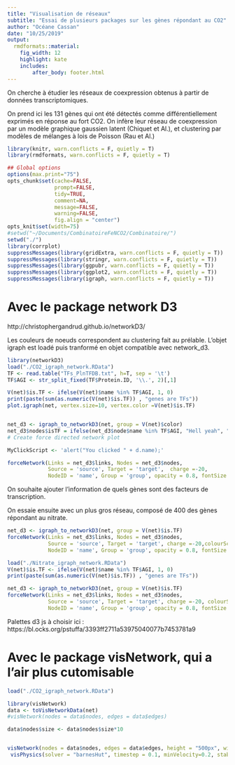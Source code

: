 ```yaml
---
title: "Visualisation de réseaux"
subtitle: "Essai de plusieurs packages sur les gènes répondant au CO2"
author: "Océane Cassan"
date: "10/25/2019"
output: 
  rmdformats::material:
    fig_width: 12
    highlight: kate
    includes:
        after_body: footer.html
---
```


On cherche à étudier les réseaux de coexpression obtenus à partir de données transcriptomiques.

On prend ici les 131 gènes qui ont été détectés comme différentiellement exprimés en réponse au fort CO2. 
On infère leur réseau de coexpression par un modèle graphique gaussien latent (Chiquet et Al.), et clustering par modèles de mélanges à lois de Poisson (Rau et Al.)

```r
library(knitr, warn.conflicts = F, quietly = T)
library(rmdformats, warn.conflicts = F, quietly = T)

## Global options
options(max.print="75")
opts_chunk$set(cache=FALSE,
               prompt=FALSE,
               tidy=TRUE,
               comment=NA,
               message=FALSE,
               warning=FALSE,
               fig.align = "center")
opts_knit$set(width=75)
#setwd("~/Documents/CombinatoireFeNCO2/Combinatoire/")
setwd("./")
library(corrplot)
suppressMessages(library(gridExtra, warn.conflicts = F, quietly = T))
suppressMessages(library(stringr, warn.conflicts = F, quietly = T))
suppressMessages(library(ggpubr, warn.conflicts = F, quietly = T))
suppressMessages(library(ggplot2, warn.conflicts = F, quietly = T))
suppressMessages(library(igraph, warn.conflicts = F, quietly = T))

```

# Avec le package network D3

http://christophergandrud.github.io/networkD3/


Les couleurs de noeuds correspondent au clustering fait au prélable.
L'objet igraph est loadé puis tranformé en objet compatible avec network_d3.


```r
library(networkD3)
load("./CO2_igraph_network.RData")
TF <- read.table("TFs_PlnTFDB.txt", h=T, sep = '\t')
TF$AGI <- str_split_fixed(TF$Protein.ID, '\\.', 2)[,1]

V(net)$is.TF <- ifelse(V(net)$name %in% TF$AGI, 1, 0)
print(paste(sum(as.numeric(V(net)$is.TF)) , "genes are TFs"))
plot.igraph(net, vertex.size=10, vertex.color =V(net)$is.TF)


net_d3 <- igraph_to_networkD3(net, group = V(net)$color)
net_d3$nodes$isTF = ifelse(net_d3$node$name %in% TF$AGI, "Hell yeah", "Nah, just a target")
# Create force directed network plot

MyClickScript <- 'alert("You clicked " + d.name);'

forceNetwork(Links = net_d3$links, Nodes = net_d3$nodes, 
             Source = 'source', Target = 'target',  charge =-20,
             NodeID = 'name', Group = 'group', opacity = 0.8, fontSize = 12, zoom = T, bounded = T, clickAction = MyClickScript)


```

On souhaite ajouter l'information de quels gènes sont des facteurs de transcription.

On essaie ensuite avec un plus gros réseau, composé de 400 des gènes répondant au nitrate.
```r
net_d3 <- igraph_to_networkD3(net, group = V(net)$is.TF)
forceNetwork(Links = net_d3$links, Nodes = net_d3$nodes, 
             Source = 'source', Target = 'target', charge =-20,colourScale = "d3.scaleOrdinal(d3.schemeCategory10);",
             NodeID = 'name', Group = 'group', opacity = 0.8, fontSize = 12, zoom = T, bounded = T, clickAction = MyClickScript)

load("./Nitrate_igraph_network.RData")
V(net)$is.TF <- ifelse(V(net)$name %in% TF$AGI, 1, 0)
print(paste(sum(as.numeric(V(net)$is.TF)) , "genes are TFs"))

net_d3 <- igraph_to_networkD3(net, group = V(net)$is.TF)
forceNetwork(Links = net_d3$links, Nodes = net_d3$nodes, 
             Source = 'source', Target = 'target', charge =-20, colourScale = "d3.scaleOrdinal(d3.schemeCategory10);",
             NodeID = 'name', Group = 'group', opacity = 0.8, fontSize = 12, zoom = T, bounded = T, clickAction = MyClickScript)
```

Palettes d3 js à choisir ici : https://bl.ocks.org/pstuffa/3393ff2711a53975040077b7453781a9

# Avec le package visNetwork, qui a l'air plus cutomisable


```r
load("./CO2_igraph_network.RData")

library(visNetwork)
data <- toVisNetworkData(net)
#visNetwork(nodes = data$nodes, edges = data$edges)

data$nodes$size <- data$nodes$size*10


visNetwork(nodes = data$nodes, edges = data$edges, height = "500px", width = "100%") %>%
 visPhysics(solver = "barnesHut", timestep = 0.1, minVelocity=0.2, stabilization = FALSE)

```
